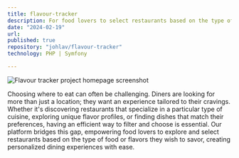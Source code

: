 ```yaml
---
title: flavour-tracker
description: For food lovers to select restaurants based on the type of flavors.
date: "2024-02-19"
url:
published: true
repository: "johlav/flavour-tracker"
technology: PHP | Symfony

---
```



<img src="/flavour-tracker-screenshot.png" alt="Flavour tracker project homepage screenshot" />

Choosing where to eat can often be challenging. Diners are looking for more than just a location; they want an experience tailored to their cravings. Whether it's discovering restaurants that specialize in a particular type of cuisine, exploring unique flavor profiles, or finding dishes that match their preferences, having an efficient way to filter and choose is essential. Our platform bridges this gap, empowering food lovers to explore and select restaurants based on the type of food or flavors they wish to savor, creating personalized dining experiences with ease.
